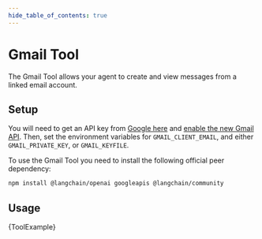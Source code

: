 ```yaml
---
hide_table_of_contents: true
---
```



# Gmail Tool

The Gmail Tool allows your agent to create and view messages from a linked email account.

## Setup

You will need to get an API key from [Google here](https://developers.google.com/gmail/api/guides)
and [enable the new Gmail API](https://console.cloud.google.com/apis/library/gmail.googleapis.com).
Then, set the environment variables for `GMAIL_CLIENT_EMAIL`, and either `GMAIL_PRIVATE_KEY`, or `GMAIL_KEYFILE`.

To use the Gmail Tool you need to install the following official peer dependency:


<IntegrationInstallTooltip></IntegrationInstallTooltip>

```bash npm2yarn
npm install @langchain/openai googleapis @langchain/community
```

## Usage


<CodeBlock language="typescript">{ToolExample}</CodeBlock>
